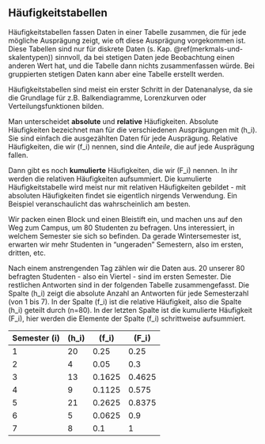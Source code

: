 ## Häufigkeitstabellen {#sec-haeufigkeitstabellen}

Häufigkeitstabellen fassen Daten in einer Tabelle zusammen, die für jede mögliche Ausprägung zeigt, wie oft diese Ausprägung vorgekommen ist. Diese Tabellen sind nur für diskrete Daten (s. Kap. \@ref(merkmals-und-skalentypen)) sinnvoll, da bei stetigen Daten jede Beobachtung einen anderen Wert hat, und die Tabelle dann nichts zusammenfassen würde. Bei gruppierten stetigen Daten kann aber eine Tabelle erstellt werden.

Häufigkeitstabellen sind meist ein erster Schritt in der Datenanalyse, da sie die Grundlage für z.B. Balkendiagramme, Lorenzkurven oder Verteilungsfunktionen bilden.

Man unterscheidet **absolute** und **relative** Häufigkeiten. Absolute Häufigkeiten bezeichnet man für die verschiedenen Ausprägungen mit \(h_i\). Sie sind einfach die ausgezählten Daten für jede Ausprägung. Relative Häufigkeiten, die wir \(f_i\) nennen, sind die *Anteile*, die auf jede Ausprägung fallen.

Dann gibt es noch **kumulierte** Häufigkeiten, die wir \(F_i\) nennen. In ihr werden die relativen Häufigkeiten aufsummiert. Die kumulierte Häufigkeitstabelle wird meist nur mit relativen Häufigkeiten gebildet - mit absoluten Häufigkeiten findet sie eigentlich nirgends Verwendung. Ein Beispiel veranschaulicht das wahrscheinlich am besten.

Wir packen einen Block und einen Bleistift ein, und machen uns auf den Weg zum Campus, um 80 Studenten zu befragen. Uns interessiert, in welchem Semester sie sich so befinden. Da gerade Wintersemester ist, erwarten wir mehr Studenten in "ungeraden" Semestern, also im ersten, dritten, etc.

Nach einem anstrengenden Tag zählen wir die Daten aus. 20 unserer 80 befragten Studenten - also ein Viertel - sind im ersten Semester. Die restlichen Antworten sind in der folgenden Tabelle zusammengefasst. Die Spalte \(h_i\) zeigt die absolute Anzahl an Antworten für jede Semesterzahl (von 1 bis 7). In der Spalte \(f_i\) ist die relative Häufigkeit, also die Spalte \(h_i\) geteilt durch \(n=80\). In der letzten Spalte ist die kumulierte Häufigkeit \(F_i\), hier werden die Elemente der Spalte \(f_i\) schrittweise aufsummiert.


| Semester \(i\) | \(h_i\) | \(f_i\) | \(F_i\) |
| -------------- | ------- | ------- | ------- |
| 1              | 20      | 0.25    | 0.25    |
| 2              | 4       | 0.05    | 0.3     |
| 3              | 13      | 0.1625  | 0.4625  |
| 4              | 9       | 0.1125  | 0.575   |
| 5              | 21      | 0.2625  | 0.8375  |
| 6              | 5       | 0.0625  | 0.9     |
| 7              | 8       | 0.1     | 1       |
